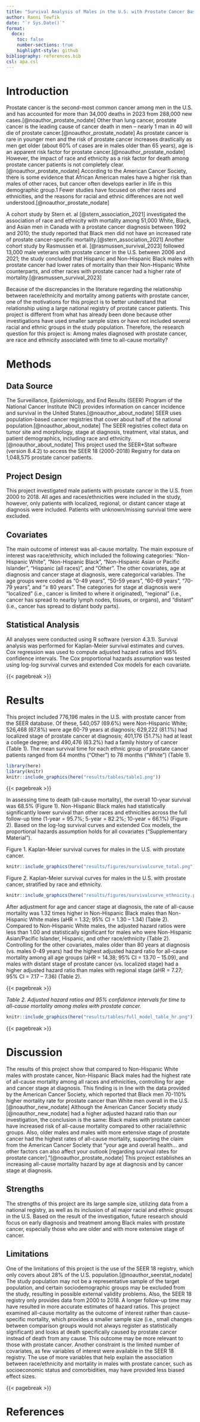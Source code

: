 ---
title: "Survival Analysis of Males in the U.S. with Prostate Cancer Based on Race and Ethnicity"
author: Ranni Tewfik
date: "`r Sys.Date()`"
format:
  docx:
    toc: false
    number-sections: true
    highlight-style: github
bibliography: references.bib
csl: apa.csl
---

# Introduction

Prostate cancer is the second-most common cancer among men in the U.S. and has accounted for more than 34,000 deaths in 2023 from 288,000 new cases.[@noauthor_prostate_nodate] Other than lung cancer, prostate cancer is the leading cause of cancer death in men – nearly 1 man in 40 will die of prostate cancer.[@noauthor_prostate_nodate] As prostate cancer is rare in younger men and the risk of prostate cancer increases drastically as men get older (about 60% of cases are in males older than 65 years), age is an apparent risk factor for prostate cancer.[@noauthor_prostate_nodate] However, the impact of race and ethnicity as a risk factor for death among prostate cancer patients is not completely clear.[@noauthor_prostate_nodate] According to the American Cancer Society, there is some evidence that African American males have a higher risk than males of other races, but cancer often develops earlier in life in this demographic group.1 Fewer studies have focused on other races and ethnicities, and the reasons for racial and ethnic differences are not well understood.[@noauthor_prostate_nodate]

A cohort study by Stern et. al [@stern_association_2021] investigated the association of race and ethnicity with mortality among 51,000 White, Black, and Asian men in Canada with a prostate cancer diagnosis between 1992 and 2010; the study reported that Black men did not have an increased rate of prostate cancer-specific mortality.[@stern_association_2021] Another cohort study by Rasmussen et al. [@rasmussen_survival_2023] followed 13,000 male veterans with prostate cancer in the U.S. between 2006 and 2021; the study concluded that Hispanic and Non-Hispanic Black males with prostate cancer had lower rates of mortality than their Non-Hispanic White counterparts, and other races with prostate cancer had a higher rate of mortality.[@rasmussen_survival_2023]

Because of the discrepancies in the literature regarding the relationship between race/ethnicity and mortality among patients with prostate cancer, one of the motivations for this project is to better understand that relationship using a large national registry of prostate cancer patients. This project is different from what has already been done because other investigations have used smaller sample sizes or have not included several racial and ethnic groups in the study population. Therefore, the research question for this project is: Among males diagnosed with prostate cancer, are race and ethnicity associated with time to all-cause mortality?

# Methods

## Data Source

The Surveillance, Epidemiology, and End Results (SEER) Program of the National Cancer Institute (NCI) provides information on cancer incidence and survival in the United States.[@noauthor_about_nodate] SEER uses population-based cancer registries that cover about half of the national population.[@noauthor_about_nodate] The SEER registries collect data on tumor site and morphology, stage at diagnosis, treatment, vital status, and patient demographics, including race and ethnicity.[@noauthor_about_nodate] This project used the SEER\*Stat software (version 8.4.2) to access the SEER 18 (2000-2018) Registry for data on 1,048,575 prostate cancer patients.

## Project Design

This project investigated male patients with prostate cancer in the U.S. from 2000 to 2018. All ages and races/ethnicities were included in the study, however, only patients with localized, regional, or distant cancer stage at diagnosis were included. Patients with unknown/missing survival time were excluded.

## Covariates

The main outcome of interest was all-cause mortality. The main exposure of interest was race/ethnicity, which included the following categories: “Non-Hispanic White”, “Non-Hispanic Black”, “Non-Hispanic Asian or Pacific Islander”, “Hispanic (all races)”, and “Other”. The other covariates, age at diagnosis and cancer stage at diagnosis, were categorical variables. The age groups were coded as “0-49 years”, “50-59 years”, “60-69 years”, “70-79 years”, and “≥ 80 years”. The categories for stage at diagnosis were “localized” (i.e., cancer is limited to where it originated), “regional” (i.e., cancer has spread to nearby lymph nodes, tissues, or organs), and “distant” (i.e., cancer has spread to distant body parts).

## Statistical Analysis

All analyses were conducted using R software (version 4.3.1). Survival analysis was performed for Kaplan-Meier survival estimates and curves. Cox regression was used to compute adjusted hazard ratios and 95% confidence intervals. The Cox proportional hazards assumption was tested using log-log survival curves and extended Cox models for each covariate.

{{< pagebreak >}}

# Results

This project included 776,196 males in the U.S. with prostate cancer from the SEER database. Of these, 540,057 (69.6%) were Non-Hispanic White; 526,468 (67.8%) were age 60-79 years at diagnosis; 629,222 (81.1%) had localized stage of prostate cancer at diagnosis; 401,176 (51.7%) had at least a college degree; and 490,476 (63.2%) had a family history of cancer (Table 1). The mean survival time for each ethnic group of prostate cancer patients ranged from 64 months ("Other") to 78 months ("White") (Table 1).

```{r}
library(here)
library(knitr)
knitr::include_graphics(here("results/tables/table1.png"))
```

{{< pagebreak >}}

In assessing time to death (all-cause mortality), the overall 10-year survival was 68.5% (Figure 1). Non-Hispanic Black males had statistically significantly lower survival than other races and ethnicities across the full follow-up time (1-year = 95.7%; 5-year = 82.2%; 10-year = 66.1%) (Figure 2). Based on the log-log survival curves and extended Cox models, the proportional hazards assumption holds for all covariates ("Supplementary Material").

Figure 1. Kaplan-Meier survival curves for males in the U.S. with prostate cancer.

```{r}
knitr::include_graphics(here("results/figures/survivalcurve_total.png"))
```

Figure 2. Kaplan-Meier survival curves for males in the U.S. with prostate cancer, stratified by race and ethnicity.

```{r}
knitr::include_graphics(here("results/figures/survivalcurve_ethnicity.png"))
```

After adjustment for age and cancer stage at diagnosis, the rate of all-cause mortality was 1.32 times higher in Non-Hispanic Black males than Non-Hispanic White males (aHR = 1.32; 95% CI = 1.30 – 1.34) (Table 2). Compared to Non-Hispanic White males, the adjusted hazard ratios were less than 1.00 and statistically significant for males who were Non-Hispanic Asian/Pacific Islander, Hispanic, and other race/ethnicity (Table 2). Controlling for the other covariates, males older than 80 years at diagnosis (vs. males 0-49 years) had the highest adjusted hazard ratio for all-cause mortality among all age groups (aHR = 14.38; 95% CI = 13.70 – 15.09), and males with distant stage of prostate cancer (vs. localized stage) had a higher adjusted hazard ratio than males with regional stage (aHR = 7.27; 95% CI = 7.17 – 7.36) (Table 2).

{{< pagebreak >}}

*Table 2. Adjusted hazard ratios and 95% confidence intervals for time to all-cause mortality among males with prostate cancer.*
```{r}
knitr::include_graphics(here("results/tables/full_model_table_hr.png"))
```

{{< pagebreak >}}

# Discussion

The results of this project show that compared to Non-Hispanic White males with prostate cancer, Non-Hispanic Black males had the highest rate of all-cause mortality among all races and ethnicities, controlling for age and cancer stage at diagnosis. This finding is in line with the data provided by the American Cancer Society, which reported that Black men 70-110% higher mortality rate for prostate cancer than White men overall in the U.S.[@noauthor_new_nodate] Although the American Cancer Society study [@noauthor_new_nodate] had a higher adjusted hazard ratio than our investigation, the conclusion is the same: Black males with prostate cancer have increased risk of all-cause mortality compared to other racial/ethnic groups. Also, older males and males with more extensive stage of prostate cancer had the highest rates of all-cause mortality, supporting the claim from the American Cancer Society that “your age and overall health… and other factors can also affect your outlook \[regarding survival rates for prostate cancer\].”[@noauthor_prostate_nodate] This project establishes an increasing all-cause mortality hazard by age at diagnosis and by cancer stage at diagnosis.

## Strengths

The strengths of this project are its large sample size, utilizing data from a national registry, as well as its inclusion of all major racial and ethnic groups in the U.S. Based on the result of the investigation, future research should focus on early diagnosis and treatment among Black males with prostate cancer, especially those who are older and with more extensive stage of cancer.

## Limitations

One of the limitations of this project is the use of the SEER 18 registry, which only covers about 28% of the U.S. population.[@noauthor_seerstat_nodate] The study population may not be a representative sample of the target population, and certain sociodemographic groups may be excluded from the study, resulting in possible external validity problems. Also, the SEER 18 registry only provides data from 2000 to 2018. A longer follow-up time may have resulted in more accurate estimates of hazard ratios. This project examined all-cause mortality as the outcome of interest rather than cause-specific mortality, which provides a smaller sample size (i.e., small changes between comparison groups would not always register as statistically significant) and looks at death specifically caused by prostate cancer instead of death from any cause. This outcome may be more relevant to those with prostate cancer. Another constraint is the limited number of covariates, as few variables of interest were available in the SEER 18 registry. The use of more variables that help explain the association between race/ethnicity and mortality in males with prostate cancer, such as socioeconomic status and comorbidities, may have provided less biased effect sizes.

{{< pagebreak >}}

# References
